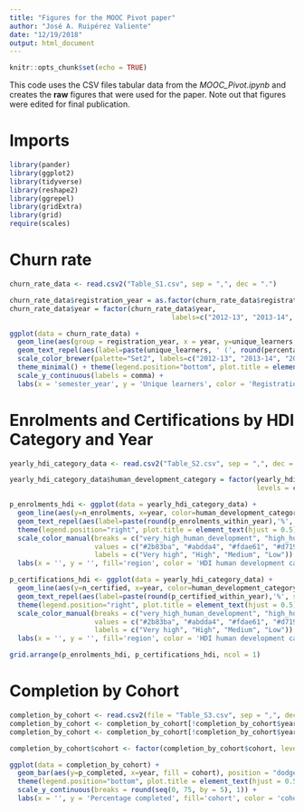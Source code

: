 ```yaml
---
title: "Figures for the MOOC Pivot paper"
author: "José A. Ruipérez Valiente"
date: "12/19/2018"
output: html_document
---
```


```r
knitr::opts_chunk$set(echo = TRUE)
```

This code uses the CSV files tabular data from the *MOOC_Pivot.ipynb* and creates the **raw** figures that were used for the paper. Note out that figures were edited for final publication.

# Imports

```r
library(pander)
library(ggplot2)
library(tidyverse)
library(reshape2)
library(ggrepel)
library(gridExtra)
library(grid)
require(scales)
```

# Churn rate

```r

churn_rate_data <- read.csv2("Table_S1.csv", sep = ",", dec = ".")

churn_rate_data$registration_year = as.factor(churn_rate_data$registration_year)
churn_rate_data$year = factor(churn_rate_data$year,
                                        labels=c("2012-13", "2013-14", "2014-15", "2015-16", "2016-17", "2017-18"))

ggplot(data = churn_rate_data) + 
  geom_line(aes(group = registration_year, x = year, y=unique_learners, color=registration_year)) + geom_point(aes(group = registration_year, x = year, y=unique_learners, color=registration_year)) +
  geom_text_repel(aes(label=paste(unique_learners, ' (', round(percentage_retention),'%)', sep = ''), x=year, y=unique_learners), hjust=0, vjust=-1) +
  scale_color_brewer(palette="Set2", labels=c("2012-13", "2013-14", "2014-15", "2015-16", "2016-17", "2017-18"), name = "Registration year") + 
  theme_minimal() + theme(legend.position="bottom", plot.title = element_text(hjust = 0.5), axis.text.x = element_text(angle = 45, hjust = 1)) + 
  scale_y_continuous(labels = comma) +
  labs(x = 'semester_year', y = 'Unique learners', color = 'Registration year') 
```

# Enrolments and Certifications by HDI Category and Year

```r
yearly_hdi_category_data <- read.csv2("Table_S2.csv", sep = ",", dec = ".")

yearly_hdi_category_data$human_development_category = factor(yearly_hdi_category_data$human_development_category, 
                                                             levels = c("very_high_human_development", "high_human_development", "medium_human_development", "low_human_development"))

p_enrolments_hdi <- ggplot(data = yearly_hdi_category_data) + 
  geom_line(aes(y=n_enrolments, x=year, color=human_development_category, group = human_development_category)) + geom_point(aes(y=n_enrolments, x=year, color=human_development_category, group = human_development_category)) +
  geom_text_repel(aes(label=paste(round(p_enrolments_within_year),'%', sep = ''), x=year, y=n_enrolments), hjust=0, vjust=-1) + theme_minimal() + 
  theme(legend.position="right", plot.title = element_text(hjust = 0.5), axis.text.x = element_text(angle = 45, hjust = 1)) + 
  scale_color_manual(breaks = c("very_high_human_development", "high_human_development", "medium_human_development", "low_human_development"), 
                     values = c("#2b83ba", "#abdda4", "#fdae61", "#d7191c"),
                     labels = c("Very high", "High", "Medium", "Low")) +
  labs(x = '', y = '', fill='region', color = 'HDI human development category', title='Number of enrolments')

p_certifications_hdi <- ggplot(data = yearly_hdi_category_data) + 
  geom_line(aes(y=n_certified, x=year, color=human_development_category, group = human_development_category)) + geom_point(aes(y=n_certified, x=year, color=human_development_category, group = human_development_category)) +
  geom_text_repel(aes(label=paste(round(p_certified_within_year),'%', sep = ''), x=year, y=n_certified), hjust=0, vjust=-1) + theme_minimal() + 
  theme(legend.position="right", plot.title = element_text(hjust = 0.5), axis.text.x = element_text(angle = 45, hjust = 1)) + 
  scale_color_manual(breaks = c("very_high_human_development", "high_human_development", "medium_human_development", "low_human_development"), 
                     values = c("#2b83ba", "#abdda4", "#fdae61", "#d7191c"),
                     labels = c("Very high", "High", "Medium", "Low")) +
  labs(x = '', y = '', fill='region', color = 'HDI human development category', title='Number of certifications')

grid.arrange(p_enrolments_hdi, p_certifications_hdi, ncol = 1)
```

#  Completion by Cohort 

```r
completion_by_cohort <- read.csv2(file = "Table_S3.csv", sep = ",", dec = ".")
completion_by_cohort <- completion_by_cohort[!completion_by_cohort$year == 2018,]
completion_by_cohort <- completion_by_cohort[!completion_by_cohort$year == 2012,]

completion_by_cohort$cohort <- factor(completion_by_cohort$cohort, levels = c("participants", "intend_complete", "verified"))

ggplot(data = completion_by_cohort) + 
  geom_bar(aes(y=p_completed, x=year, fill = cohort), position = "dodge", stat = "identity") + scale_fill_brewer(palette="Set2") + theme_minimal() +
  theme(legend.position="bottom", plot.title = element_text(hjust = 0.5)) + 
  scale_y_continuous(breaks = round(seq(0, 75, by = 5), 1)) +
  labs(x = '', y = 'Percentage completed', fill='cohort', color = 'cohort') 
```
